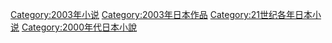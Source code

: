 {{依分類劃分的年份|m=2|c=0|d=0|y=3|cat=日本小說|subcat=2003年日本作品}}
[[Category:2003年小说|Category:2003年小说]]
[[Category:2003年日本作品|Category:2003年日本作品]]
[[Category:21世纪各年日本小说|Category:21世纪各年日本小说]]
[[Category:2000年代日本小說|Category:2000年代日本小說]]